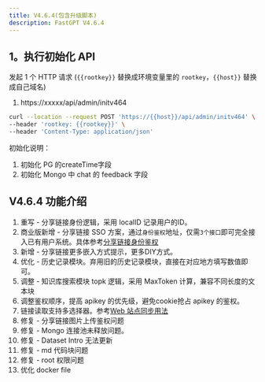 ```yaml
---
title: V4.6.4(包含升级脚本)
description: FastGPT V4.6.4
---
```


## 1。执行初始化 API

发起 1 个 HTTP 请求 (`{{rootkey}}` 替换成环境变量里的 `rootkey`，`{{host}}` 替换成自己域名)

1. https://xxxxx/api/admin/initv464

```bash
curl --location --request POST 'https://{{host}}/api/admin/initv464' \
--header 'rootkey: {{rootkey}}' \
--header 'Content-Type: application/json'
```

初始化说明：

1. 初始化 PG 的createTime字段
2. 初始化 Mongo 中 chat 的 feedback 字段

## V4.6.4 功能介绍

1. 重写 - 分享链接身份逻辑，采用 localID 记录用户的ID。
2. 商业版新增 - 分享链接 SSO 方案，通过`身份鉴权`地址，仅需`3个接口`即可完全接入已有用户系统。具体参考[分享链接身份鉴权](/docs/introduction/development/openapi/share/)
3. 新增 - 分享链接更多嵌入方式提示，更多DIY方式。
4. 优化 - 历史记录模块。弃用旧的历史记录模块，直接在对应地方填写数值即可。
5. 调整 - 知识库搜索模块 topk 逻辑，采用 MaxToken 计算，兼容不同长度的文本块
6. 调整鉴权顺序，提高 apikey 的优先级，避免cookie抢占 apikey 的鉴权。
7. 链接读取支持多选择器。参考[Web 站点同步用法](/docs/introduction/guide/knowledge_base/websync/)
8. 修复 - 分享链接图片上传鉴权问题
9. 修复 - Mongo 连接池未释放问题。
10. 修复 - Dataset Intro 无法更新
11. 修复 - md 代码块问题
12. 修复 - root 权限问题
13. 优化 docker file
